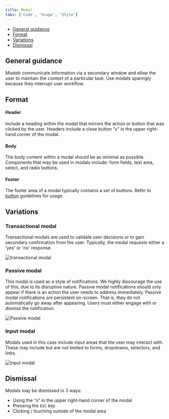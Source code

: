 ```yaml
---
title: Modal
tabs: ['Code', 'Usage', 'Style']
---
```


<AnchorLinks>

- [General guidance](#general-guidance)
- [Format](#format) 
- [Variations](#variations) 
- [Dismissal](#dismissal)

</AnchorLinks>

## General guidance

_Modals_ communicate information via a secondary window and allow the user to maintain the context of a particular task. Use modals sparingly because they interrupt user workflow.

## Format

#### Header

Include a heading within the modal that mirrors the action or button that was clicked by the user. Headers include a close button “x” in the upper right-hand corner of the modal.

#### Body

The body content within a modal should be as minimal as possible. Components that may be used in modals include: form fields, text area, select, and radio buttons.

#### Footer

The footer area of a modal typically contains a set of buttons. Refer to [button](/components/button) guidelines for usage.

## Variations

### Transactional modal

Transactional modals are used to validate user decisions or to gain secondary confirmation from the user. Typically, the modal requests either a 'yes' or 'no' response.

<ImageComponent cols="8">

![transactional modal](images/modal-usage-1.png)

</ImageComponent>

### Passive modal

This modal is used as a style of notifications. We highly discourage the use of this, due to its disruptive nature. Passive modal notifications should only appear if there is an action the user needs to address immediately. Passive modal notifications are persistent on-screen. That is, they do not automatically go away after appearing. Users must either engage with or dismiss the notification.

<ImageComponent cols="8">

![Passive modal](images/modal-usage-3.png)

</ImageComponent>

### Input modal

Modals used in this case include input areas that the user may interact with. These may include but are not limited to forms, dropdowns, selectors, and links.

<ImageComponent cols="8">

![input modal](images/modal-usage-2.png)

</ImageComponent>

## Dismissal

Modals may be dismissed in 3 ways:

- Using the “x” in the upper right-hand corner of the modal
- Pressing the `ESC` key
- Clicking / touching outside of the modal area
